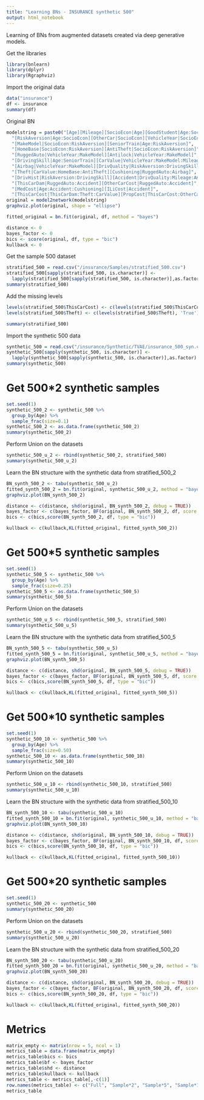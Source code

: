 ```yaml
---
title: "Learning BNs - INSURANCE synthetic 500"
output: html_notebook
---
```


Learning of BNs from augmented datasets created via deep generative models.

Get the libraries
```r
library(bnlearn)
library(dplyr)
library(Rgraphviz)
```

Import the original data
```r
data("insurance")
df <- insurance
summary(df)
```
Original BN
```r
modelstring = paste0("[Age][Mileage][SocioEcon|Age][GoodStudent|Age:SocioEcon]",
  "[RiskAversion|Age:SocioEcon][OtherCar|SocioEcon][VehicleYear|SocioEcon:RiskAversion]",
  "[MakeModel|SocioEcon:RiskAversion][SeniorTrain|Age:RiskAversion]",
  "[HomeBase|SocioEcon:RiskAversion][AntiTheft|SocioEcon:RiskAversion]",
  "[RuggedAuto|VehicleYear:MakeModel][Antilock|VehicleYear:MakeModel]",
  "[DrivingSkill|Age:SeniorTrain][CarValue|VehicleYear:MakeModel:Mileage]",
  "[Airbag|VehicleYear:MakeModel][DrivQuality|RiskAversion:DrivingSkill]",
  "[Theft|CarValue:HomeBase:AntiTheft][Cushioning|RuggedAuto:Airbag]",
  "[DrivHist|RiskAversion:DrivingSkill][Accident|DrivQuality:Mileage:Antilock]",
  "[ThisCarDam|RuggedAuto:Accident][OtherCarCost|RuggedAuto:Accident]",
  "[MedCost|Age:Accident:Cushioning][ILiCost|Accident]",
  "[ThisCarCost|ThisCarDam:Theft:CarValue][PropCost|ThisCarCost:OtherCarCost]")
original = model2network(modelstring)
graphviz.plot(original, shape = "ellipse")

fitted_original = bn.fit(original, df, method = "bayes")

distance <- 0
bayes_factor <- 0
bics <- score(original, df, type = "bic")
kullback <- 0
```

Get the sample 500 dataset
```r
stratified_500 = read.csv("/insurance/Samples/stratified_500.csv")
stratified_500[sapply(stratified_500, is.character)] <- 
  lapply(stratified_500[sapply(stratified_500, is.character)],as.factor)
summary(stratified_500)
```

Add the missing levels
```r
levels(stratified_500$ThisCarCost) <- c(levels(stratified_500$ThisCarCost), 'Million')
levels(stratified_500$Theft) <- c(levels(stratified_500$Theft), 'True')

summary(stratified_500)
```

Import the synthetic 500 data
```r
synthetic_500 = read.csv("/insurance/Synthetic/TVAE/insurance_500_syn.csv")
synthetic_500[sapply(synthetic_500, is.character)] <- 
  lapply(synthetic_500[sapply(synthetic_500, is.character)],as.factor)
summary(synthetic_500)
```

# Get 500*2 synthetic samples
```r
set.seed(1)
synthetic_500_2 <- synthetic_500 %>%
  group_by(Age) %>%
  sample_frac(size=0.1)
synthetic_500_2 <- as.data.frame(synthetic_500_2)
summary(synthetic_500_2)
```

Perform Union on the datasets
```r
synthetic_500_u_2 <- rbind(synthetic_500_2, stratified_500)
summary(synthetic_500_u_2)
```

Learn the BN structure with the synthetic data from stratified_500_2
```r
BN_synth_500_2 <- tabu(synthetic_500_u_2)
fitted_synth_500_2 = bn.fit(original, synthetic_500_u_2, method = "bayes")
graphviz.plot(BN_synth_500_2)

distance <- c(distance, shd(original, BN_synth_500_2, debug = TRUE))
bayes_factor <- c(bayes_factor, BF(original, BN_synth_500_2, df, score = "bds"))
bics <- c(bics,score(BN_synth_500_2, df, type = "bic"))

kullback <- c(kullback,KL(fitted_original, fitted_synth_500_2))
```

# Get 500*5 synthetic samples
```r
set.seed(1)
synthetic_500_5 <- synthetic_500 %>%
  group_by(Age) %>%
  sample_frac(size=0.25)
synthetic_500_5 <- as.data.frame(synthetic_500_5)
summary(synthetic_500_5)
```

Perform Union on the datasets
```r
synthetic_500_u_5 <- rbind(synthetic_500_5, stratified_500)
summary(synthetic_500_u_5)
```

Learn the BN structure with the synthetic data from stratified_500_5
```r
BN_synth_500_5 <- tabu(synthetic_500_u_5)
fitted_synth_500_5 = bn.fit(original, synthetic_500_u_5, method = "bayes")
graphviz.plot(BN_synth_500_5)

distance <- c(distance, shd(original, BN_synth_500_5, debug = TRUE))
bayes_factor <- c(bayes_factor, BF(original, BN_synth_500_5, df, score = "bds"))
bics <- c(bics,score(BN_synth_500_5, df, type = "bic"))

kullback <- c(kullback,KL(fitted_original, fitted_synth_500_5))
```

# Get 500*10 synthetic samples
```r
set.seed(1)
synthetic_500_10 <- synthetic_500 %>%
  group_by(Age) %>%
  sample_frac(size=0.50)
synthetic_500_10 <- as.data.frame(synthetic_500_10)
summary(synthetic_500_10)
```

Perform Union on the datasets
```r
synthetic_500_u_10 <- rbind(synthetic_500_10, stratified_500)
summary(synthetic_500_u_10)
```

Learn the BN structure with the synthetic data from stratified_500_10
```r
BN_synth_500_10 <- tabu(synthetic_500_u_10)
fitted_synth_500_10 = bn.fit(original, synthetic_500_u_10, method = "bayes")
graphviz.plot(BN_synth_500_10)

distance <- c(distance, shd(original, BN_synth_500_10, debug = TRUE))
bayes_factor <- c(bayes_factor, BF(original, BN_synth_500_10, df, score = "bds"))
bics <- c(bics,score(BN_synth_500_10, df, type = "bic"))

kullback <- c(kullback,KL(fitted_original, fitted_synth_500_10))
```

# Get 500*20 synthetic samples
```r
set.seed(1)
synthetic_500_20 <- synthetic_500
summary(synthetic_500_20)
```

Perform Union on the datasets
```r
synthetic_500_u_20 <- rbind(synthetic_500_20, stratified_500)
summary(synthetic_500_u_20)
```

Learn the BN structure with the synthetic data from stratified_500_20
```r
BN_synth_500_20 <- tabu(synthetic_500_u_20)
fitted_synth_500_20 = bn.fit(original, synthetic_500_u_20, method = "bayes")
graphviz.plot(BN_synth_500_20)

distance <- c(distance, shd(original, BN_synth_500_20, debug = TRUE))
bayes_factor <- c(bayes_factor, BF(original, BN_synth_500_20, df, score = "bds"))
bics <- c(bics,score(BN_synth_500_20, df, type = "bic"))

kullback <- c(kullback,KL(fitted_original, fitted_synth_500_20))
```

# Metrics
```r
matrix_empty <- matrix(nrow = 5, ncol = 1)
metrics_table = data.frame(matrix_empty)
metrics_table$bics <- bics
metrics_table$bf <- bayes_factor
metrics_table$shd <- distance
metrics_table$kullback <- kullback
metrics_table <- metrics_table[,-c(1)]
row.names(metrics_table) <- c("Full", "Sample*2", "Sample*5", "Sample*10", "Sample*20")
metrics_table
```

